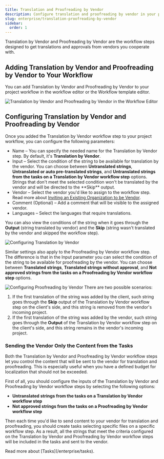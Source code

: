```yaml
---
title: Translation and Proofreading by Vendor
description: Configure translation and proofreading by vendor in your project workflow
slug: enterprise/translation-proofreading-by-vendor
sidebar:
  order: 1
---
```



Translation by Vendor and Proofreading by Vendor are the workflow steps designed to get translations and approvals from vendors you cooperate with.

<CardGrid>
  <LinkCard
    title="Workflow Overview"
    href="/enterprise/workflows/"
  />
  <LinkCard
    title="Vendors"
    href="/enterprise/vendors/"
  />
</CardGrid>

## Adding Translation by Vendor and Proofreading by Vendor to Your Workflow

You can add Translation by Vendor and Proofreading by Vendor to your project workflow in the workflow editor or the Workflow template editor.

<Image src={translationByVendorWorkflowEditor} alt="Translation by Vendor and Proofreading by Vendor in the Workflow Editor" />

## Configuring Translation by Vendor and Proofreading by Vendor

Once you added the Translation by Vendor workflow step to your project workflow, you can configure the following parameters:

* Name &ndash; You can specify the needed name for the Translation by Vendor step. By default, it's **Translation by Vendor**.
* Input &ndash; Select the condition of the string to be available for translation by the vendor. You can choose between **Untranslated strings**, **Untranslated or auto pre-translated strings**, and **Untranslated strings from the tasks on a Translation by Vendor workflow step** options.
  <Aside>
    Strings that don't meet the selected condition won't be translated by the vendor and will be directed to the **Skip** output.
  </Aside>
* Vendor &ndash; Select the vendor you'd like to assign to the workflow step. Read more about [Inviting an Existing Organization to be Vendor](/enterprise/vendors#inviting-an-existing-organization-to-be-a-vendor).
* Comment (Optional) &ndash; Add a comment that will be visible to the assigned vendor.
* Languages &ndash; Select the languages that require translations.

You can also view the conditions of the string when it goes through the **Output** (string translated by vendor) and the **Skip** (string wasn't translated by the vendor and skipped the workflow step).

<Image src={configuringTranslationByVendor} alt="Configuring Translation by Vendor" class="width-sm m-auto" />

Similar settings also apply to the Proofreading by Vendor workflow step. The difference is that in the Input parameter you can select the condition of the string to be available for proofreading by the vendor. You can choose between **Translated strings**, **Translated strings without approval**, and **Not approved strings from the tasks on a Proofreading by Vendor workflow step** options.

<Image src={configuringProofreadingByVendor} alt="Configuring Proofreading by Vendor" class="width-sm m-auto" />

<QuestionAnswer title="What happens to the string if it was translated by both the vendor and client?">
  There are two possible scenarios:

  1. If the first translation of the string was added by the client, such string goes through the **Skip** output of the Translation by Vendor workflow step on the client's side, and this string is removed from the vendor's incoming project.
  2. If the first translation of the string was added by the vendor, such string goes through the **Output** of the Translation by Vendor workflow step on the client's side, and this string remains in the vendor's incoming project.
</QuestionAnswer>

### Sending the Vendor Only the Content from the Tasks

Both the Translation by Vendor and Proofreading by Vendor workflow steps let you control the content that will be sent to the vendor for translation and proofreading. This is especially useful when you have a defined budget for localization that should not be exceeded.

First of all, you should configure the inputs of the Translation by Vendor and Proofreading by Vendor workflow steps by selecting the following options:

* **Untranslated strings from the tasks on a Translation by Vendor workflow step**
* **Not approved strings from the tasks on a Proofreading by Vendor workflow step**

Then each time you'd like to send content to your vendor for translation and proofreading, you should create tasks selecting specific files on a specific workflow step. As a result, all the strings that meet the criteria configured on the Translation by Vendor and Proofreading by Vendor workflow steps will be included in the tasks and sent to the vendor.

<ReadMore>
  Read more about [Tasks](/enterprise/tasks).
</ReadMore>
